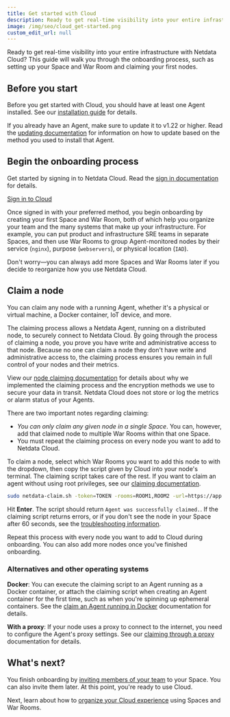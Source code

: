 ```yaml
---
title: Get started with Cloud
description: Ready to get real-time visibility into your entire infrastructure? This guide will help you get started on Netdata Cloud.
image: /img/seo/cloud_get-started.png
custom_edit_url: null
---
```


Ready to get real-time visibility into your entire infrastructure with Netdata Cloud? This guide will walk you through
the onboarding process, such as setting up your Space and War Room and claiming your first nodes.

## Before you start

Before you get started with Cloud, you should have at least one Agent installed. See our [installation
guide](/docs/agent/packaging/installer/) for details.

If you already have an Agent, make sure to update it to v1.22 or higher. Read the [updating
documentation](/docs/agent/packaging/installer/update/) for information on how to update based on the method you used to
install that Agent.

## Begin the onboarding process

Get started by signing in to Netdata Cloud. Read the [sign in documentation](/docs/cloud/manage/sign-in) for details.

<p><a href="https://app.netdata.cloud" className="button button--lg">Sign in to Cloud</a></p>

Once signed in with your preferred method, you begin onboarding by creating your first Space and War Room, both of which
help you organize your team and the many systems that make up your infrastructure. For example, you can put product and
infrastructure SRE teams in separate Spaces, and then use War Rooms to group Agent-monitored nodes by their service
(`nginx`), purpose (`webservers`), or physical location (`IAD`).

Don't worry—you can always add more Spaces and War Rooms later if you decide to reorganize how you use Netdata Cloud.

## Claim a node

You can claim any node with a running Agent, whether it's a physical or virtual machine, a Docker container, IoT device,
and more.

The claiming process allows a Netdata Agent, running on a distributed node, to securely connect to Netdata Cloud. By
going through the process of claiming a node, you prove you have write and administrative access to that node. Because
no one can claim a node they don't have write and administrative access to, the claiming process ensures you remain in
full control of your nodes and their metrics.

View our [node claiming documentation](/docs/agent/claim) for details about why we implemented the claiming process and
the encryption methods we use to secure your data in transit. Netdata Cloud does not store or log the metrics or alarm
status of your Agents.

There are two important notes regarding claiming:

-   _You can only claim any given node in a single Space_. You can, however, add that claimed node to multiple War Rooms
    within that one Space.
-   You must repeat the claiming process on every node you want to add to Netdata Cloud.

To claim a node, select which War Rooms you want to add this node to with the dropdown, then copy the script given by
Cloud into your node's terminal. The claiming script takes care of the rest. If you want to claim an agent without using
root privileges, see our [claiming documentation](/docs/agent/claim#claim-an-agent-without-root-privileges).

```bash
sudo netdata-claim.sh -token=TOKEN -rooms=ROOM1,ROOM2 -url=https://app.netdata.cloud
```

Hit **Enter**. The script should return `Agent was successfully claimed.`. If the claiming script returns errors, or if
you don't see the node in your Space after 60 seconds, see the [troubleshooting
information](/docs/agent/claim/#troubleshooting). 

Repeat this process with every node you want to add to Cloud during onboarding. You can also add more nodes once you've
finished onboarding.

### Alternatives and other operating systems

**Docker**: You can execute the claiming script to an Agent running as a Docker container, or attach the claiming script
when creating an Agent container for the first time, such as when you're spinning up ephemeral containers. See the
[claim an Agent running in Docker](/docs/agent/claim#claiming-an-agent-running-in-docker) documentation for details.

**With a proxy**: If your node uses a proxy to connect to the internet, you need to configure the Agent's proxy
settings. See our [claiming through a proxy](/docs/agent/claim#claiming-through-a-proxy) documentation for details.

## What's next?

You finish onboarding by [inviting members of your team](/docs/cloud/collaborate/invite-your-team) to your Space. You
can also invite them later. At this point, you're ready to use Cloud.

Next, learn about how to [organize your Cloud experience](/docs/cloud/organize) using Spaces and War Rooms.
